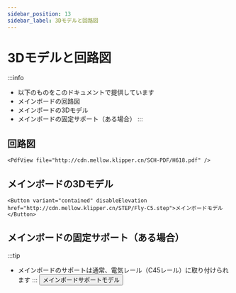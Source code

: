 ```yaml
---
sidebar_position: 13
sidebar_label: 3Dモデルと回路図
---
```




# 3Dモデルと回路図


:::info
* 以下のものをこのドキュメントで提供しています
* メインボードの回路図
* メインボードの3Dモデル
* メインボードの固定サポート（ある場合）
:::

## 回路図

    <PdfView file="http://cdn.mellow.klipper.cn/SCH-PDF/H618.pdf" />


## メインボードの3Dモデル

    <Button variant="contained" disableElevation href="http://cdn.mellow.klipper.cn/STEP/Fly-C5.step">メインボードモデル</Button>


## メインボードの固定サポート（ある場合）

:::tip
* メインボードのサポートは通常、電気レール（C45レール）に取り付けられます
:::
<Button variant="contained" disableElevation href="http://cdn.mellow.klipper.cn/STEP/c5.zip">メインボードサポートモデル</Button>
